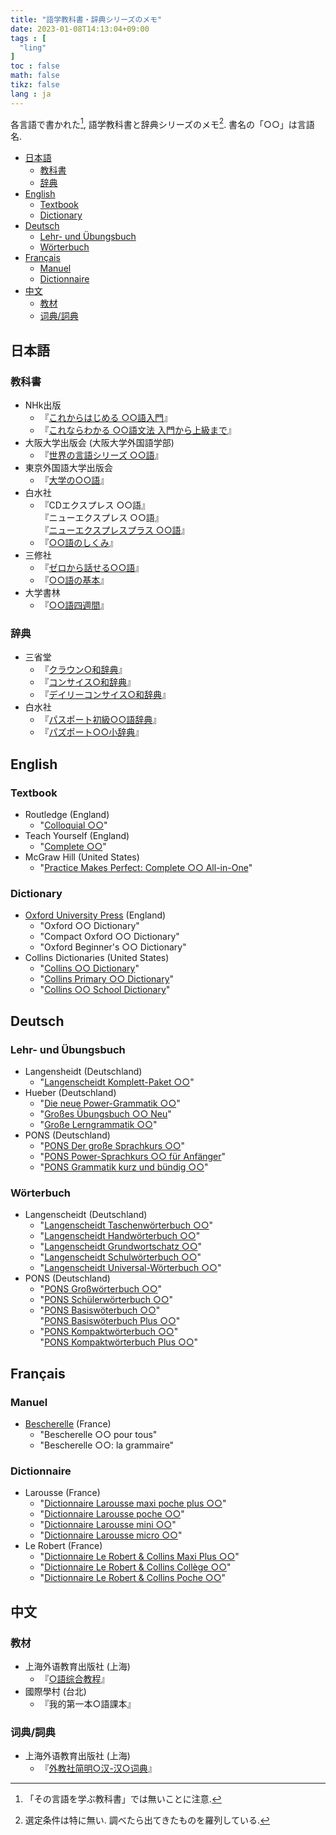 ```yaml
---
title: "語学教科書・辞典シリーズのメモ"
date: 2023-01-08T14:13:04+09:00
tags : [
  "ling"
]
toc : false
math: false
tikz: false
lang : ja
---
```


各言語で書かれた[^1], 語学教科書と辞典シリーズのメモ[^2].
書名の「○○」は言語名.

[^1]: 「その言語を学ぶ教科書」では無いことに注意.
[^2]: 選定条件は特に無い. 調べたら出てきたものを羅列している.

- [日本語](#日本語)
  - [教科書](#教科書)
  - [辞典](#辞典)
- [English](#english)
  - [Textbook](#textbook)
  - [Dictionary](#dictionary)
- [Deutsch](#deutsch)
  - [Lehr- und Übungsbuch](#lehr--und-übungsbuch)
  - [Wörterbuch](#wörterbuch)
- [Français](#français)
  - [Manuel](#manuel)
  - [Dictionnaire](#dictionnaire)
- [中文](#中文)
  - [教材](#教材)
  - [词典/詞典](#词典詞典)

## 日本語

### 教科書

- NHk出版
  - 『[これからはじめる ○○語入門](http://search.nhk-book.co.jp/?kw=%82%B1%82%EA%82%A9%82%E7%82%CD%82%B6%82%DF%82%E9)』
  - 『[これならわかる ○○語文法 入門から上級まで](https://www.nhk-book.co.jp/list/genre-198.html)』
- 大阪大学出版会 (大阪大学外国語学部)
  - 『[世界の言語シリーズ ○○語](https://www.osaka-up.or.jp/book_list.php?gc=14)』
- 東京外国語大学出版会
  - 『[大学の○○語](https://wp.tufs.ac.jp/tufspress?s=%E5%A4%A7%E5%AD%A6%E3%81%AE)』
- 白水社
  - 『CDエクスプレス ○○語』  
    『ニューエクスプレス ○○語』  
    『[ニューエクスプレスプラス ○○語](https://www.hakusuisha.co.jp/search/s11991.html)』
  - 『[○○語のしくみ](https://www.hakusuisha.co.jp/search/?search_series=6994)』
- 三修社
  - 『[ゼロから話せる○○語](https://www.sanshusha.co.jp/np/search_result.html?ser=28)』
  - 『[○○語の基本](https://www.sanshusha.co.jp/np/search_result.html?q=%E8%AA%9E%E3%81%AE%E5%9F%BA%E6%9C%AC)』
- 大学書林
  - 『[○○語四週間](http://www.daigakusyorin.co.jp/search/?&search_keyword=%E8%AA%9E%E5%9B%9B%E9%80%B1%E9%96%93)』

### 辞典

- 三省堂
  - 『[クラウン○和辞典](https://dictionary.sanseido-publ.co.jp/?s=%E3%82%AF%E3%83%A9%E3%82%A6%E3%83%B3+%E5%92%8C%E8%BE%9E%E5%85%B8)』
  - 『[コンサイス○和辞典](https://dictionary.sanseido-publ.co.jp/?s=%E3%82%B3%E3%83%B3%E3%82%B5%E3%82%A4%E3%82%B9+%E5%92%8C%E8%BE%9E%E5%85%B8)』
  - 『[デイリーコンサイス○和辞典](https://dictionary.sanseido-publ.co.jp/?s=%E3%83%87%E3%82%A4%E3%83%AA%E3%83%BC%E3%82%B3%E3%83%B3%E3%82%B5%E3%82%A4%E3%82%B9+%E5%92%8C%E8%BE%9E%E5%85%B8)』
- 白水社
  - 『[パスポート初級○○語辞典](https://www.hakusuisha.co.jp/search/?&search_title=%E3%83%91%E3%82%B9%E3%83%9D%E3%83%BC%E3%83%88%E5%88%9D%E7%B4%9A+%E8%BE%9E%E5%85%B8)』
  - 『[パズポート○○小辞典](https://www.hakusuisha.co.jp/search/?&search_title=%E3%83%91%E3%82%B9%E3%83%9D%E3%83%BC%E3%83%88+%E5%B0%8F%E8%BE%9E%E5%85%B8)』

## English

### Textbook

- Routledge (England)
  - "[Colloquial ○○](https://routledgetextbooks.com/textbooks/colloquial/)"
- Teach Yourself (England)
  - "[Complete ○○](https://library.teachyourself.com/all/Complete/21430)"
- McGraw Hill (United States)
  - "[Practice Makes Perfect: Complete ○○ All-in-One](https://www.mhprofessional.com/catalogsearch/result/?q=Practice+Makes+Perfect%3A+Complete+All-in-One)"

### Dictionary

- [Oxford University Press](https://global.oup.com/academic/category/dictionaries-and-reference/bilingual-dictionaries/) (England)
  - "Oxford ○○ Dictionary"
  - "Compact Oxford ○○ Dictionary"
  - "Oxford Beginner's ○○ Dictionary"
- Collins Dictionaries (United States)
  - "[Collins ○○ Dictionary](https://collins.co.uk/pages/reference-dictionaries)"
  - "[Collins Primary ○○ Dictionary](https://collins.co.uk/collections/primary-bilingual-dictionaries)"
  - "[Collins ○○ School Dictionary](https://collins.co.uk/collections/bilingual-dictionaries)"

## Deutsch

### Lehr- und Übungsbuch

- Langensheidt (Deutschland)
  - "[Langenscheidt Komplett-Paket ○○](https://www.langenscheidt.com/shop/komplett-paket)"
- Hueber (Deutschland)
  - "[Die neue Power-Grammatik ○○](https://shop.hueber.de/de/reihen-und-lehrwerke/die-neue-power-grammatik.html)"
  - "[Großes Übungsbuch ○○ Neu](https://shop.hueber.de/de/reihen-und-lehrwerke/grosses-ubungsbuch-neu.html)"
  - "[Große Lerngrammatik ○○](https://shop.hueber.de/de/reihen-und-lehrwerke/grosse-lerngrammatik.html)"
- PONS (Deutschland)
  - "[PONS Der große Sprachkurs ○○](https://de.pons.com/shop/search?sSearch=PONS%2BDer%2Bgro%C3%9Fe%2BSprachkurs&p=1)"
  - "[PONS Power-Sprachkurs ○○ für Anfänger](https://de.pons.com/shop/search?sSearch=PONS%2BPower-Sprachkurs%2B%2Bf%C3%BCr%2BAnf%C3%A4nger&p=1)"
  - "[PONS Grammatik kurz und bündig ○○](https://de.pons.com/shop/search?sSearch=PONS%2BGrammatik%2Bkurz%2Bund%2Bb%C3%BCndig&p=1)"

### Wörterbuch

- Langenscheidt (Deutschland)
  - "[Langenscheidt Taschenwörterbuch ○○](https://www.langenscheidt.com/shop/taschenwoerterbuch)"  
  - "[Langenscheidt Handwörterbuch ○○](https://www.langenscheidt.com/shop/handwoerterbuch)"
  - "[Langenscheidt Grundwortschatz ○○](https://www.langenscheidt.com/shop/grundwortschatz)"
  - "[Langenscheidt Schulwörterbuch ○○](https://www.langenscheidt.com/shop/schulwoerterbuch)"
  - "[Langenscheidt Universal-Wörterbuch ○○](https://www.langenscheidt.com/shop/universal-woerterbuch)"
- PONS (Deutschland)
  - "[PONS Großwörterbuch ○○](https://de.pons.com/shop/search?sSearch=PONS+Gro%C3%9Fw%C3%B6rterbuch)"
  - "[PONS Schülerwörterbuch ○○](https://de.pons.com/shop/search?sSearch=PONS+Sch%C3%BClerw%C3%B6rterbuch)"
  - "[PONS Basiswöterbuch ○○](https://de.pons.com/shop/search?sSearch=PONS+Sch%C3%BClerw%C3%B6rterbuch)"  
    "[PONS Basiswöterbuch Plus ○○](https://de.pons.com/shop/search?sSearch=PONS+Basisw%C3%B6terbuch+Plus)"
  - "[PONS Kompaktwörterbuch ○○](https://de.pons.com/shop/search?sSearch=PONS+Kompaktw%C3%B6rterbuch)"  
    "[PONS Kompaktwörterbuch Plus ○○](https://de.pons.com/shop/search?sSearch=PONS+Kompaktw%C3%B6rterbuch+Plus)"

## Français

### Manuel

- [Bescherelle](https://www.bescherelle.com/livres-langues-etrangeres/) (France)
  - "Bescherelle ○○ pour tous"
  - "Bescherelle ○○: la grammaire"

### Dictionnaire

- Larousse (France)
  - "[Dictionnaire Larousse maxi poche plus ○○](https://www.editions-larousse.fr/recherche?search_api_views_fulltext=Dictionnaire+Larousse+maxi+poche+plus)"
  - "[Dictionnaire Larousse poche ○○](https://www.editions-larousse.fr/recherche?search_api_views_fulltext=Dictionnaire+Larousse+poche)"
  - "[Dictionnaire Larousse mini ○○](https://www.editions-larousse.fr/recherche?search_api_views_fulltext=Dictionnaire+Larousse+mini)"
  - "[Dictionnaire Larousse micro ○○](https://www.editions-larousse.fr/recherche?search_api_views_fulltext=Dictionnaire+Larousse+micro)"
- Le Robert (France)
  - "[Dictionnaire Le Robert & Collins Maxi Plus ○○](https://www.lerobert.com/collection-le-robert-collins-maxi-maxi-plus.html)"
  - "[Dictionnaire Le Robert & Collins Collège ○○](https://www.lerobert.com/collection-le-robert-collins-college.html)"
  - "[Dictionnaire Le Robert & Collins Poche ○○](https://www.lerobert.com/collection-le-robert-collins-poche-poche-plus.html)"

## 中文

### 教材

- 上海外语教育出版社 (上海)
  - 『[○語综合教程](https://www.flebm.com/search.php?encode=YTozOntzOjg6ImtleXdvcmRzIjtzOjE1OiLor63nu7zlkIjmlZnnqIsiO3M6MTY6InN0b3JlX3NlYXJjaF9jbXQiO3M6MToiMCI7czoxODoic2VhcmNoX2VuY29kZV90aW1lIjtpOjE2NzMxODQ3MzY7fQ==)』
- 國際學村 (台北)
  - 『我的第一本○語課本』

### 词典/詞典

- 上海外语教育出版社 (上海)
  - 『[外教社简明○汉-汉○词典](https://www.flebm.com/search.php?encode=YTozOntzOjg6ImtleXdvcmRzIjtzOjIyOiLlpJbmlZnnpL7nroDmmI4g6K%2bN5YW4IjtzOjE2OiJzdG9yZV9zZWFyY2hfY210IjtzOjE6IjAiO3M6MTg6InNlYXJjaF9lbmNvZGVfdGltZSI7aToxNjczMTg1MzU1O30=)』
